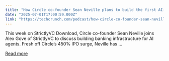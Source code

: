 ```yaml
---
title: "How Circle co-founder Sean Neville plans to build the first AI-native financial institution"
date: "2025-07-01T17:00:59.000Z"
link: "https://techcrunch.com/podcast/how-circle-co-founder-sean-neville-plans-to-build-the-first-ai-native-financial-institution/"
---
```


This week on StrictlyVC Download, Circle co-founder Sean Neville joins Alex Gove of StrictlyVC to discuss building banking infrastructure for AI agents. Fresh off Circle’s 450% IPO surge, Neville has ...

[Read more](https://techcrunch.com/podcast/how-circle-co-founder-sean-neville-plans-to-build-the-first-ai-native-financial-institution/)
